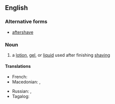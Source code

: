 {{also|aftershave|Aftershave}}
==English==

===Alternative forms===
* [[aftershave]]

===Noun===
{{en-noun|~|head=[[after]]-[[shave]]}}

# a [[lotion]], [[gel]], or [[liquid]] used after finishing [[shaving]]

====Translations====
{{trans-top|lotion, gel, or liquid used after shaving}}
* French: {{t+|fr|après-rasage|m}}
* Macedonian: {{t|mk|колонска вода|f}}, {{t|mk|лосио́н|m}}
{{trans-mid}}
* Russian: {{t+|ru|одеколо́н|m}}, {{t+|ru|лосьо́н|m}}
* Tagalog: {{t|tl|losyon sa bagong-ahit}}
{{trans-bottom}}